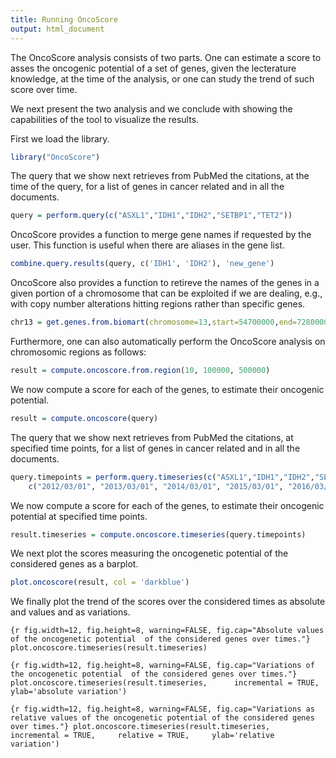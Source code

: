 ```yaml
---
title: Running OncoScore
output: html_document
---
```


The OncoScore analysis consists of two parts. One can estimate a score to asses 
the oncogenic potential of a set of genes, given the lecterature knowledge, 
at the time of the analysis, or one can study the trend of such score over time.

We next present the two analysis and we conclude with showing the capabilities
of the tool to visualize the results. 

First we load the library.

```r
library("OncoScore")
```

The query that we show next retrieves from PubMed the citations, at the time of the 
query, for a list of genes in cancer related and in all the documents. 

```r
query = perform.query(c("ASXL1","IDH1","IDH2","SETBP1","TET2"))
```

OncoScore provides a function to merge gene names if requested by the user.
This function is useful when there are aliases in the gene list. 

```r
combine.query.results(query, c('IDH1', 'IDH2'), 'new_gene')
```

OncoScore also provides a function to retireve the names of the genes in a given 
portion of a chromosome that can be exploited if we are dealing, e.g., with copy 
number alterations hitting regions rather than specific genes. 

```r
chr13 = get.genes.from.biomart(chromosome=13,start=54700000,end=72800000)
```

Furthermore, one can also automatically perform the OncoScore analysis on
chromosomic regions as follows: 

```r
result = compute.oncoscore.from.region(10, 100000, 500000)
```

We now compute a score for each of the genes, to estimate their oncogenic
potential.

```r
result = compute.oncoscore(query)
```

The query that we show next retrieves from PubMed the citations, at specified time points, 
for a list of genes in cancer related and in all the documents.

```r
query.timepoints = perform.query.timeseries(c("ASXL1","IDH1","IDH2","SETBP1","TET2"),
    c("2012/03/01", "2013/03/01", "2014/03/01", "2015/03/01", "2016/03/01"))
```

We now compute a score for each of the genes, to estimate their oncogenic
potential at specified time points.

```r
result.timeseries = compute.oncoscore.timeseries(query.timepoints)
```

We next plot the scores measuring the oncogenetic potential of the considered genes as 
a barplot.

```r
plot.oncoscore(result, col = 'darkblue')
```

We finally plot the trend of the scores over the considered times as 
absolute and values and as variations.

```{r fig.width=12, fig.height=8, warning=FALSE, fig.cap="Absolute values of the oncogenetic potential 
of the considered genes over times."}
plot.oncoscore.timeseries(result.timeseries)
```

```{r fig.width=12, fig.height=8, warning=FALSE, fig.cap="Variations of the oncogenetic potential 
of the considered genes over times."}
plot.oncoscore.timeseries(result.timeseries, 
    incremental = TRUE, 
    ylab='absolute variation')
```

```{r fig.width=12, fig.height=8, warning=FALSE, fig.cap="Variations as relative values
of the oncogenetic potential of the considered genes over times."}
plot.oncoscore.timeseries(result.timeseries,
    incremental = TRUE,
    relative = TRUE,
    ylab='relative variation')
```
